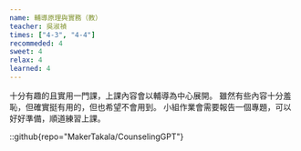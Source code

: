 ```yaml
---
name: 輔導原理與實務（教）
teacher: 吳淑禎
times: ["4-3", "4-4"]
recommeded: 4
sweet: 4
relax: 4
learned: 4
---
```

十分有趣的且實用一門課，上課內容會以輔導為中心展開。
雖然有些內容十分羞恥，但確實挺有用的，但也希望不會用到。
小組作業會需要報告一個專題，可以好好準備，順道練習上課。

::github{repo="MakerTakala/CounselingGPT"}